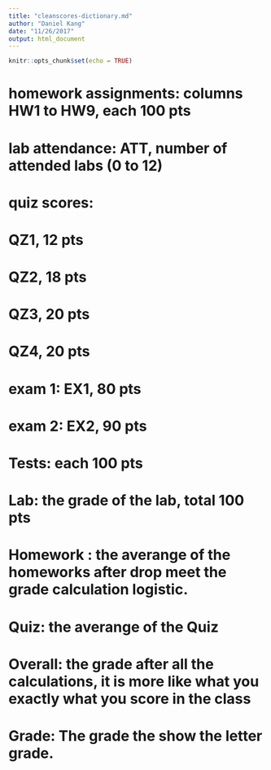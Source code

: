 ```yaml
---
title: "cleanscores-dictionary.md"
author: "Daniel Kang"
date: "11/26/2017"
output: html_document
---
```


```r
knitr::opts_chunk$set(echo = TRUE)
```

# homework assignments: columns HW1 to HW9, each 100 pts
# lab attendance: ATT, number of attended labs (0 to 12)
# quiz scores:
# QZ1, 12 pts
# QZ2, 18 pts
# QZ3, 20 pts
# QZ4, 20 pts
# exam 1: EX1, 80 pts
# exam 2: EX2, 90 pts
# Tests: each 100 pts
# Lab: the grade of the lab, total 100 pts
# Homework : the averange of the homeworks after drop meet the grade calculation logistic. 
# Quiz: the averange of the Quiz
# Overall: the grade after all the calculations, it is more like what you exactly what you score in the class
# Grade: The grade the show the letter grade. 